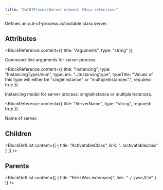 ```yaml
---
title: "OutOfProcessServer element (Msix extension)"
---
```



Defines an out-of-process activatable class server.


## Attributes

<BlockWrapper>

  <BlockReference
    content={{
      title: "Arguments",
      type: "string"
    }}
  >
  Command-line arguments for server process.
  </BlockReference>

  <BlockReference
    content={{
      title: "Instancing",
      type: "InstancingTypeUnion",
      typeLink: "../instancingtype",
      typeTitle: "Values of this type will either be \"singleInstance\" or \"multipleInstances\".",
      required: true
    }}
  >
  Instancing model for server process: singleInstance or multipleInstances.
  </BlockReference>

  <BlockReference
    content={{
      title: "ServerName",
      type: "string",
      required: true
    }}
  >
  Name of server.
  </BlockReference>

</BlockWrapper>

## Children

<BlockDefList content={[
    {
      title: "ActivatableClass",
      link: "../activatableclass"
    }
  ]}
/>

## Parents

<BlockDefList content={[
    {
      title: "File (Wxs extension)",
      link: "../../wxs/file"
    }
  ]}
/>